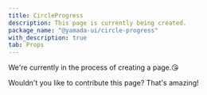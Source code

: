 ```yaml
---
title: CircleProgress
description: This page is currently being created.
package_name: "@yamada-ui/circle-progress"
with_description: true
tab: Props
---
```


We're currently in the process of creating a page.😘

Wouldn't you like to contribute this page? That's amazing!
